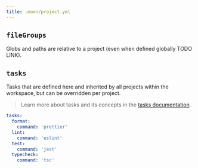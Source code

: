 ```yaml
---
title: .moon/project.yml
---
```


## `fileGroups`

Globs and paths are relative to a project (even when defined globally TODO LINK).

## `tasks`

Tasks that are defined here and inherited by all projects within the workspace, but can be
overridden per project.

> Learn more about tasks and its concepts in the [tasks documentation](./task.md).

```yaml
tasks:
  format:
    command: 'prettier'
  lint:
    command: 'eslint'
  test:
    command: 'jest'
  typecheck:
    command: 'tsc'
```
